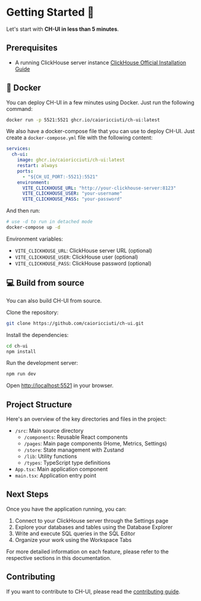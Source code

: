 # Getting Started 🚀

Let's start with **CH-UI in less than 5 minutes**.

## Prerequisites

- A running ClickHouse server instance [ClickHouse Official Installation Guide](https://clickhouse.com/docs/en/install#quick-install)

## 🐳 Docker

You can deploy CH-UI in a few minutes using Docker. Just run the following command:

```bash copy
docker run -p 5521:5521 ghcr.io/caioricciuti/ch-ui:latest
```

We also have a docker-compose file that you can use to deploy CH-UI. Just create a `docker-compose.yml` file with the following content:

```yaml copy
services:
  ch-ui:
    image: ghcr.io/caioricciuti/ch-ui:latest
    restart: always
    ports:
      - "${CH_UI_PORT:-5521}:5521"
    environment:
      VITE_CLICKHOUSE_URL: "http://your-clickhouse-server:8123"
      VITE_CLICKHOUSE_USER: "your-username"
      VITE_CLICKHOUSE_PASS: "your-password"
```

And then run:

```bash copy
# use -d to run in detached mode
docker-compose up -d
```

Environment variables:
- `VITE_CLICKHOUSE_URL`: ClickHouse server URL (optional)
- `VITE_CLICKHOUSE_USER`: ClickHouse user (optional)
- `VITE_CLICKHOUSE_PASS`: ClickHouse password (optional)

## 💻 Build from source

You can also build CH-UI from source.

Clone the repository:

```bash copy
git clone https://github.com/caioricciuti/ch-ui.git
```

Install the dependencies:

```bash copy
cd ch-ui
npm install
```

Run the development server:

```bash copy
npm run dev
```

Open [http://localhost:5521](http://localhost:5521) in your browser.

## Project Structure

Here's an overview of the key directories and files in the project:

- `/src`: Main source directory
  - `/components`: Reusable React components
  - `/pages`: Main page components (Home, Metrics, Settings)
  - `/store`: State management with Zustand
  - `/lib`: Utility functions
  - `/types`: TypeScript type definitions
- `App.tsx`: Main application component
- `main.tsx`: Application entry point

## Next Steps

Once you have the application running, you can:

1. Connect to your ClickHouse server through the Settings page
2. Explore your databases and tables using the Database Explorer
3. Write and execute SQL queries in the SQL Editor
4. Organize your work using the Workspace Tabs

For more detailed information on each feature, please refer to the respective sections in this documentation.

## Contributing

If you want to contribute to CH-UI, please read the [contributing guide](/contributing).